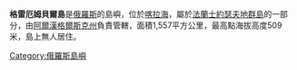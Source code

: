 '''格雷厄姆貝爾島'''是[[俄羅斯|俄羅斯]]的島嶼，位於[[喀拉海|喀拉海]]，屬於[[法蘭士約瑟夫地群島|法蘭士約瑟夫地群島]]的一部分，由[[阿爾漢格爾斯克州|阿爾漢格爾斯克州]]負責管轄，面積1,557平方公里，最高點海拔高度509米，島上無人居住。

[[Category:俄羅斯島嶼|Category:俄羅斯島嶼]]
{{Russia-geo-stub}}